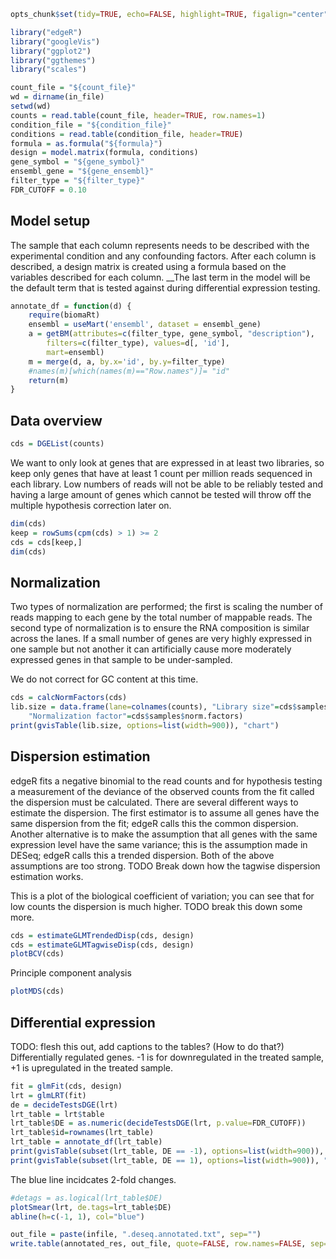 <!-- EdgeR analysis using paired data
-->

```r
opts_chunk$set(tidy=TRUE, echo=FALSE, highlight=TRUE, figalign="center", fig.height=6, fig.width=6, message=FALSE, error=FALSE, warning=FALSE, cache=FALSE)
```

```r
library("edgeR")
library("googleVis")
library("ggplot2")
library("ggthemes")
library("scales")
```

```r
count_file = "${count_file}"
wd = dirname(in_file)
setwd(wd)
counts = read.table(count_file, header=TRUE, row.names=1)
condition_file = "${condition_file}"
conditions = read.table(condition_file, header=TRUE)
formula = as.formula("${formula}")
design = model.matrix(formula, conditions)
gene_symbol = "${gene_symbol}"
ensembl_gene = "${gene_ensembl}"
filter_type = "${filter_type}"
FDR_CUTOFF = 0.10
```

Model setup
-----------
The sample that each column represents needs to be described with the
experimental condition and any confounding factors. After each column
is described, a design matrix is created using a formula based on the
variables described for each column. __The last term in the model will
be the default term that is tested against during differential expression
testing.

```r
annotate_df = function(d) {
	require(biomaRt)
	ensembl = useMart('ensembl', dataset = ensembl_gene)
	a = getBM(attributes=c(filter_type, gene_symbol, "description"),
		filters=c(filter_type), values=d[, 'id'],
		mart=ensembl)
	m = merge(d, a, by.x='id', by.y=filter_type)
	#names(m)[which(names(m)=="Row.names")]= "id"
	return(m)
}
```

Data overview
-------------
```r
cds = DGEList(counts)
```
We want to only look at genes that are expressed in at least two libraries,
so keep only genes that have at least 1 count per million reads sequenced
in each library. Low numbers of reads will not be able to be reliably
tested and having a large amount of genes which cannot be tested will throw
off the multiple hypothesis correction later on.

```R
dim(cds)
keep = rowSums(cpm(cds) > 1) >= 2
cds = cds[keep,]
dim(cds)
```

Normalization
-------------
Two types of normalization are performed; the first is scaling the number of
reads mapping to each gene by the total number of mappable reads. The second
type of normalization is to ensure the RNA composition is similar across
the lanes. If a small number of genes are very highly expressed in one sample
but not another it can artificially cause more moderately expressed genes
in that sample to be under-sampled.

We do not correct for GC content at this time.

```r
cds = calcNormFactors(cds)
lib.size = data.frame(lane=colnames(counts), "Library size"=cds$samples$lib.size,
	"Normalization factor"=cds$samples$norm.factors)
print(gvisTable(lib.size, options=list(width=900)), "chart")
```

Dispersion estimation
----------------------
edgeR fits a negative binomial to the read counts and for hypothesis testing
a measurement of the deviance of the observed counts from the fit called
the dispersion must be calculated. There are several different ways
to estimate the dispersion. The first estimator is to assume all genes
have the same dispersion from the fit; edgeR calls this the common dispersion.
Another alternative is to make the assumption that all genes with the
same expression level have the same variance; this is the assumption
made in DESeq; edgeR calls this a trended dispersion. Both of the above
assumptions are too strong.
TODO Break down how the tagwise dispersion estimation works.

This is a plot of the biological coefficient of variation; you can see that
for low counts the dispersion is much higher. TODO break this down some more.
```r
cds = estimateGLMTrendedDisp(cds, design)
cds = estimateGLMTagwiseDisp(cds, design)
plotBCV(cds)
```

Principle component analysis
```r
plotMDS(cds)
```

Differential expression
-----------------------
TODO: flesh this out, add captions to the tables? (How to do that?)
Differentially regulated genes. -1 is for downregulated in the treated sample,
+1 is upregulated in the treated sample.

```r
fit = glmFit(cds, design)
lrt = glmLRT(fit)
de = decideTestsDGE(lrt)
lrt_table = lrt$table
lrt_table$DE = as.numeric(decideTestsDGE(lrt, p.value=FDR_CUTOFF))
lrt_table$id=rownames(lrt_table)
lrt_table = annotate_df(lrt_table)
print(gvisTable(subset(lrt_table, DE == -1), options=list(width=900)), "chart")
print(gvisTable(subset(lrt_table, DE == 1), options=list(width=900)), "chart")
```

The blue line incidcates 2-fold changes.
```r
#detags = as.logical(lrt_table$DE)
plotSmear(lrt, de.tags=lrt_table$DE)
abline(h=c(-1, 1), col="blue")
```

```r
out_file = paste(infile, ".deseq.annotated.txt", sep="")
write.table(annotated_res, out_file, quote=FALSE, row.names=FALSE, sep="\t")
```